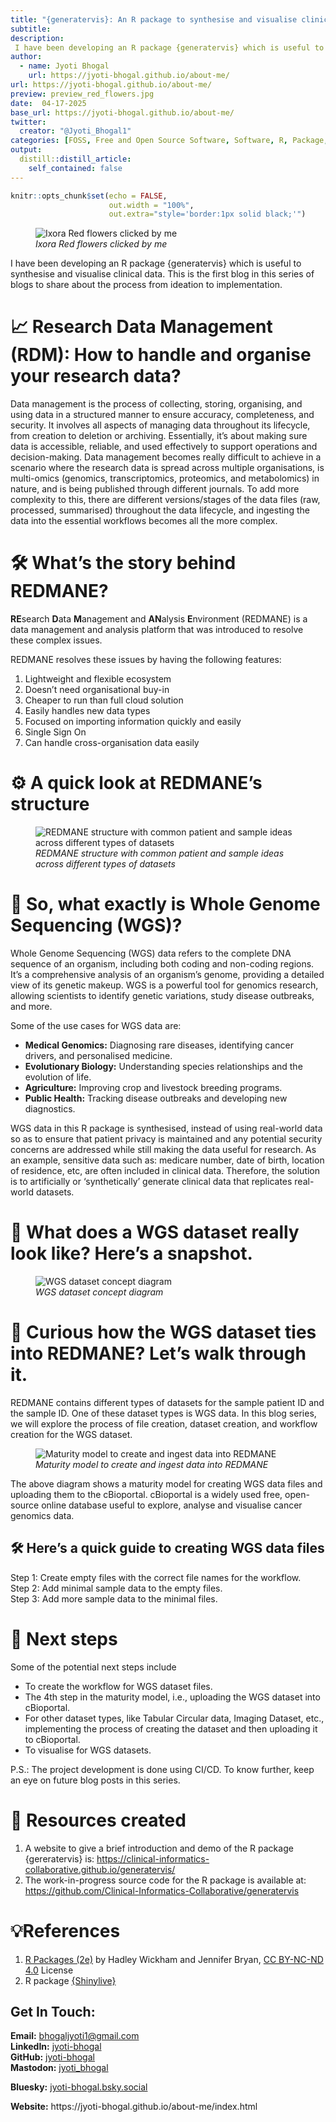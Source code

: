 ```yaml
---
title: "{generatervis}: An R package to synthesise and visualise clinical data - Part 1"
subtitle: 
description: 
 I have been developing an R package {generatervis} which is useful to synthesise and visualise clinical data. This is the first blog in this series of blogs to share about the process from ideation to implementation.
author:
  - name: Jyoti Bhogal
    url: https://jyoti-bhogal.github.io/about-me/
url: https://jyoti-bhogal.github.io/about-me/
preview: preview_red_flowers.jpg
date:  04-17-2025
base_url: https://jyoti-bhogal.github.io/about-me/
twitter:
  creator: "@Jyoti_Bhogal1"
categories: [FOSS, Free and Open Source Software, Software, R, Package, Research Software, Open Science, Open Source, Clincial Data, Bioinformatics] 
output:
  distill::distill_article:
    self_contained: false
---
```


```r
knitr::opts_chunk$set(echo = FALSE,
                      out.width = "100%",
                      out.extra="style='border:1px solid black;'")

```

![*Ixora Red flowers clicked by me*](preview_red_flowers.jpg)

I have been developing an R package {generatervis} which is useful to synthesise and visualise clinical data. This is the first blog in this series of blogs to share about the process from ideation to implementation.

# 📈 Research Data Management (RDM): How to handle and organise your research data?

  Data management is the process of collecting, storing, organising, and using data in a structured manner to ensure accuracy, completeness, and security. It involves all aspects of managing data throughout its lifecycle, from creation to deletion or archiving. Essentially, it's about making sure data is accessible, reliable, and used effectively to support operations and decision-making.  Data management becomes really difficult to achieve in a scenario where the research data is spread across multiple organisations, is multi-omics (genomics, transcriptomics, proteomics, and metabolomics) in nature, and is being published through different journals. To add more complexity to this, there are different versions/stages of the data files (raw, processed, summarised) throughout the data lifecycle, and ingesting the data into the essential workflows becomes all the more complex.  

#  🛠️ What’s the story behind REDMANE?

**RE**search **D**ata **M**anagement and **AN**alysis **E**nvironment (REDMANE) is a data management and analysis platform that was introduced to resolve these complex issues.

REDMANE resolves these issues by having the following features:

1. Lightweight and flexible ecosystem  
2. Doesn't need organisational buy-in  
3. Cheaper to run than full cloud solution  
4. Easily handles new data types  
5. Focused on importing information quickly and easily  
6. Single Sign On  
7. Can handle cross-organisation data easily

# ⚙️ A quick look at REDMANE’s structure

![*REDMANE structure with common patient and sample ideas across different types of datasets*](redmane_structure.png)  


# 🧬 So, what exactly is Whole Genome Sequencing (WGS)?

Whole Genome Sequencing (WGS) data refers to the complete DNA sequence of an organism, including both coding and non-coding regions. It's a comprehensive analysis of an organism's genome, providing a detailed view of its genetic makeup. WGS is a powerful tool for genomics research, allowing scientists to identify genetic variations, study disease outbreaks, and more.

Some of the use cases for WGS data are:

* **Medical Genomics:** Diagnosing rare diseases, identifying cancer drivers, and personalised medicine.   
* **Evolutionary Biology:** Understanding species relationships and the evolution of life.   
* **Agriculture:** Improving crop and livestock breeding programs.   
* **Public Health:** Tracking disease outbreaks and developing new diagnostics.

WGS data in this R package is synthesised, instead of using real-world data so as to ensure that patient privacy is maintained and any potential security concerns are addressed while still making the data useful for research. As an example, sensitive data such as: medicare number, date of birth, location of residence, etc, are often included in clinical data. Therefore, the solution is to artificially or ‘synthetically’ generate clinical data that replicates real-world datasets.

# 🌼 What does a WGS dataset really look like? Here’s a snapshot.

![*WGS dataset concept diagram*](wgs_dataset_concept_diagram.png)  


# 🔎 Curious how the WGS dataset ties into REDMANE? Let’s walk through it.

REDMANE contains different types of datasets for the sample patient ID and the sample ID. One of these dataset types is WGS data. In this blog series, we will explore the process of file creation, dataset creation, and workflow creation for the WGS dataset.  

![*Maturity model to create and ingest data into REDMANE*](maturity_model.png)

The above diagram shows a maturity model for creating WGS data files and uploading them to the cBioportal. cBioportal is a widely used free, open-source online database useful to explore, analyse and visualise cancer genomics data.

## 🛠️ Here’s a quick guide to creating WGS data files

Step 1: Create empty files with the correct file names for the workflow.  
Step 2: Add minimal sample data to the empty files.  
Step 3: Add more sample data to the minimal files.

# 🎯 Next steps

Some of the potential next steps include

* To create the workflow for WGS dataset files.  
* The 4th step in the maturity model, i.e., uploading the WGS dataset into cBioportal.  
* For other dataset types, like Tabular Circular data, Imaging Dataset, etc., implementing the process of creating the dataset and then uploading it to cBioportal.  
* To visualise for WGS datasets.

P.S.: The project development is done using CI/CD. To know further, keep an eye on future blog posts in this series.

# 🔑 Resources created

1. A website to give a brief introduction and demo of the R package {gereratervis} is: [https://clinical-informatics-collaborative.github.io/generatervis/](https://clinical-informatics-collaborative.github.io/generatervis/)   
2. The work-in-progress source code for the R package is available at: [https://github.com/Clinical-Informatics-Collaborative/generatervis](https://github.com/Clinical-Informatics-Collaborative/generatervis) 

# 💡References

1. [R Packages (2e)](https://r-pkgs.org/) by Hadley Wickham and Jennifer Bryan, [CC BY-NC-ND 4.0](https://creativecommons.org/licenses/by-nc-nd/4.0/) License  
2. R package [{Shinylive}](https://cloud.r-project.org/web/packages/shinylive/readme/README.html#:~:text=The%20goal%20of%20the%20%7Bshinylive,WebAssembly%20via%20the%20webR%20project)


## Get In Touch:

**Email:** [bhogaljyoti1@gmail.com](mailto:bhogaljyoti1@gmail.com)   
**LinkedIn:** [jyoti-bhogal](http://www.linkedin.com/in/jyoti-bhogal)  
**GitHub:** [jyoti-bhogal](https://github.com/jyoti-bhogal)   
**Mastodon:** [jyoti_bhogal](https://mastodon.social/@jyoti_bhogal)

**Bluesky:** [jyoti-bhogal.bsky.social](https://bsky.app/profile/jyoti-bhogal.bsky.social)

**Website:** https://jyoti-bhogal.github.io/about-me/index.html

